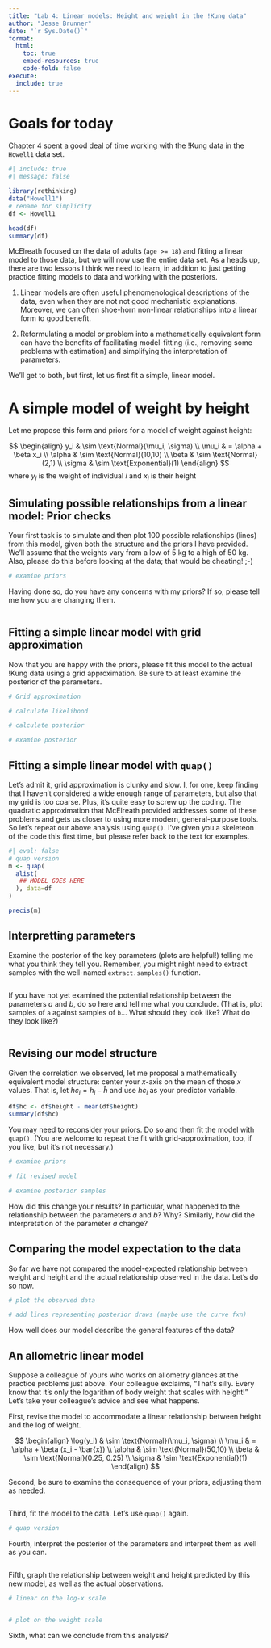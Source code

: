 ```yaml
---
title: "Lab 4: Linear models: Height and weight in the !Kung data"
author: "Jesse Brunner"
date: "`r Sys.Date()`"
format: 
  html:
    toc: true
    embed-resources: true
    code-fold: false
execute:
  include: true
---
```


# Goals for today

Chapter 4 spent a good deal of time working with the !Kung data in the `Howell1` data set.
```r
#| include: true
#| message: false

library(rethinking)
data("Howell1")
# rename for simplicity
df <- Howell1

head(df)
summary(df)
```

McElreath focused on the data of adults (`age >= 18`) and fitting a linear model to those data, but we will now use the entire data set. As a heads up, there are two lessons I think we need to learn, in addition to just getting practice fitting models to data and working with the posteriors. 

1.  Linear models are often useful phenomenological descriptions of the data, even when they are not not good mechanistic explanations. Moreover, we can often shoe-horn non-linear relationships into a linear form to good benefit.

2.  Reformulating a model or problem into a mathematically equivalent form can have the benefits of facilitating model-fitting (i.e., removing some problems with estimation) and simplifying the interpretation of parameters.

We'll get to both, but first, let us first fit a simple, linear model. 

# A simple model of weight by height
Let me propose this form and priors for a model of weight against height:

$$
\begin{align}
y_i & \sim \text{Normal}(\mu_i, \sigma) \\
\mu_i & = \alpha + \beta  x_i  \\
\alpha & \sim \text{Normal}(10,10) \\
\beta & \sim \text{Normal}(2,1) \\
\sigma & \sim \text{Exponential}(1)
\end{align}
$$
where $y_i$ is the weight of individual $i$ and $x_i$ is their height 

## Simulating possible relationships from a linear model: Prior checks

Your first task is to simulate and then plot 100 possible relationships (lines) from this model, given both the structure and the priors I have provided. We'll assume that the weights vary from a low of 5 kg to a high of 50 kg. Also, please do this before looking at the data; that would be cheating! ;-)

```r
# examine priors
```

Having done so, do you have any concerns with my priors? If so, please tell me how you are changing them.

```r

```

## Fitting a simple linear model with grid approximation 
Now that you are happy with the priors, please fit this model to the actual !Kung data using a grid approximation. Be sure to at least examine the posterior of the parameters.


```r
# Grid approximation

# calculate likelihood

# calculate posterior

# examine posterior

```

## Fitting a simple linear model with `quap()`

Let's admit it, grid approximation is clunky and slow. I, for one, keep finding that I haven't considered a wide enough range of parameters, but also that my grid is too coarse. Plus, it's quite easy to screw up the coding. The quadratic approximation that McElreath provided addresses some of these problems and gets us closer to using more modern, general-purpose tools. So let's repeat our above analysis using `quap()`. I've given you a skeleteon of the code this first time, but please refer back to the text for examples.

```r
#| eval: false
# quap version
m <- quap(
  alist(
   ## MODEL GOES HERE
  ), data=df
)

precis(m)
```


## Interpretting parameters
Examine the posterior of the key parameters (plots are helpful!) telling me what you think they tell you. Remember, you might night need to extract samples with the well-named `extract.samples()` function.

```r

```


If you have not yet examined the potential relationship between the parameters $a$ and $b$, do so here and tell me what you conclude. (That is, plot samples of `a` against samples of `b`... What should they look like? What do they look like?)

```r

```




## Revising our model structure

Given the correlation we observed, let me proposal a mathematically equivalent model structure: center your $x$-axis on the mean of those $x$ values. That is, let $hc_i =  h_i - \bar{h}$ and use $hc_i$ as your predictor variable. 
```r
df$hc <- df$height - mean(df$height)
summary(df$hc)
```

You may need to reconsider your priors. Do so and then fit the model with `quap()`. (You are welcome to repeat the fit with grid-approximation, too, if you like, but it's not necessary.)


```r
# examine priors

```

```r
# fit revised model

# examine posterior samples

```


How did this change your results? In particular, what happened to the relationship between the parameters $a$ and $b$? Why? Similarly, how did the interpretation of the parameter $a$ change?


## Comparing the model expectation to the data

So far we have not compared the model-expected relationship between weight and height and the actual relationship observed in the data. Let's do so now.

```r
# plot the observed data

# add lines representing posterior draws (maybe use the curve fxn)
```

How well does our model describe the general features of the data? 


## An allometric linear model

Suppose a colleague of yours who works on allometry glances at the practice problems just above. Your colleague exclaims, "That's silly. Every know that it’s only the logarithm of body weight that scales with height!" Let's take your colleague's advice and see what happens. 

First, revise the model to accommodate a linear relationship between height and the log of weight.


$$
\begin{align}
\log(y_i) & \sim \text{Normal}(\mu_i, \sigma) \\
\mu_i & = \alpha + \beta  (x_i - \bar{x}) \\
\alpha & \sim \text{Normal}(50,10) \\
\beta & \sim \text{Normal}(0.25, 0.25) \\
\sigma & \sim \text{Exponential}(1)
\end{align}
$$


Second, be sure to examine the consequence of your priors, adjusting them as needed. 
```r

```


Third, fit the model to the data. Let's use `quap()` again. 


```r
# quap version

```

Fourth, interpret the posterior of the parameters and interpret them as well as you can.

```r

```

Fifth, graph the relationship between weight and height predicted by this new model, as well as the actual observations. 

```r
# linear on the log-x scale


# plot on the weight scale

```


Sixth, what can we conclude from this analysis?

